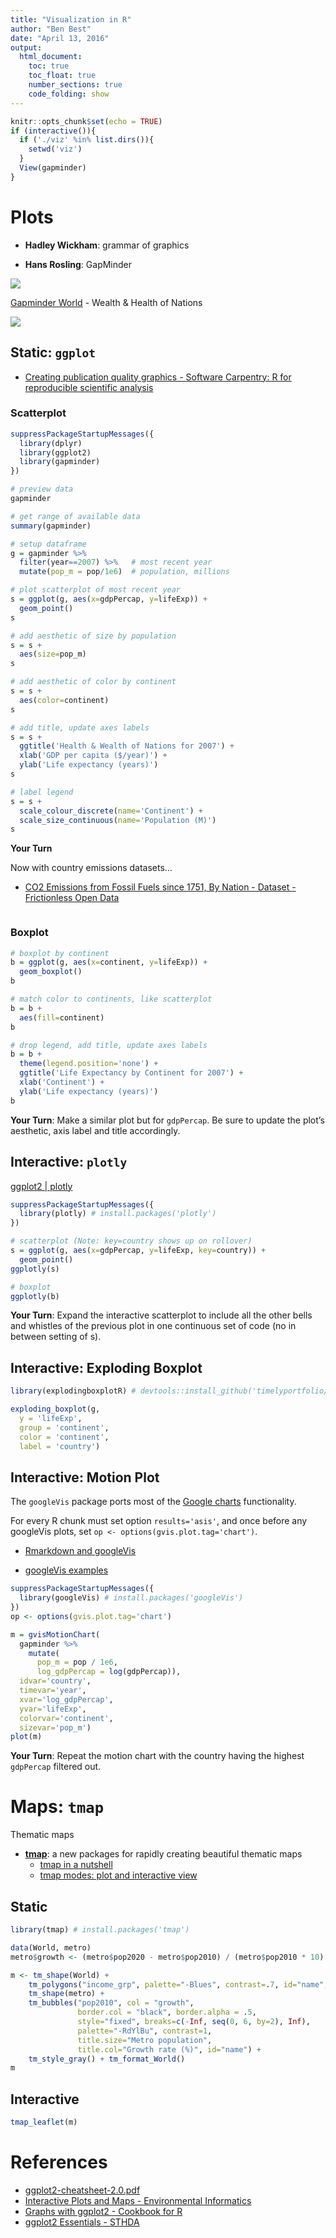 ```yaml
---
title: "Visualization in R"
author: "Ben Best"
date: "April 13, 2016"
output: 
  html_document:
    toc: true
    toc_float: true
    number_sections: true
    code_folding: show
---
```


```r
knitr::opts_chunk$set(echo = TRUE)
if (interactive()){
  if ('./viz' %in% list.dirs()){
    setwd('viz')
  }
  View(gapminder)
}
```

# Plots

- **Hadley Wickham**: grammar of graphics

- **Hans Rosling**: GapMinder

![](img/hans-rosling_sexy-stats.jpeg)

[Gapminder World](http://www.gapminder.org/world) - Wealth & Health of Nations

![](img/gapminder-world_motion-chart.png)


## Static: `ggplot`

* [Creating publication quality graphics - Software Carpentry: R for reproducible scientific analysis](http://swcarpentry.github.io/r-novice-gapminder/08-plot-ggplot2.html)

### Scatterplot

```r
suppressPackageStartupMessages({
  library(dplyr)
  library(ggplot2)
  library(gapminder)
})

# preview data
gapminder

# get range of available data
summary(gapminder)

# setup dataframe
g = gapminder %>%
  filter(year==2007) %>%   # most recent year 
  mutate(pop_m = pop/1e6)  # population, millions

# plot scatterplot of most recent year 
s = ggplot(g, aes(x=gdpPercap, y=lifeExp)) +
  geom_point()
s

# add aesthetic of size by population
s = s + 
  aes(size=pop_m)
s

# add aesthetic of color by continent
s = s + 
  aes(color=continent)
s

# add title, update axes labels
s = s + 
  ggtitle('Health & Wealth of Nations for 2007') +
  xlab('GDP per capita ($/year)') +
  ylab('Life expectancy (years)')
s

# label legend
s = s + 
  scale_colour_discrete(name='Continent') +
  scale_size_continuous(name='Population (M)')
s
```

**Your Turn**

Now with country emissions datasets...

- [CO2 Emissions from Fossil Fuels since 1751, By Nation - Dataset - Frictionless Open Data](http://data.okfn.org/data/kiliakis/co2-fossil-by-nation)

```r

```

### Boxplot

```r
# boxplot by continent
b = ggplot(g, aes(x=continent, y=lifeExp)) +
  geom_boxplot()
b

# match color to continents, like scatterplot
b = b +
  aes(fill=continent)
b

# drop legend, add title, update axes labels
b = b +
  theme(legend.position='none') +
  ggtitle('Life Expectancy by Continent for 2007') +
  xlab('Continent') +
  ylab('Life expectancy (years)')
b
```

**Your Turn**: Make a similar plot but for `gdpPercap`. Be sure to update the plot's aesthetic, axis label and title accordingly.

## Interactive: `plotly`

[ggplot2 | plotly](https://plot.ly/ggplot2/)

```r
suppressPackageStartupMessages({
  library(plotly) # install.packages('plotly')
})

# scatterplot (Note: key=country shows up on rollover)
s = ggplot(g, aes(x=gdpPercap, y=lifeExp, key=country)) +
  geom_point()
ggplotly(s)

# boxplot
ggplotly(b)
```

**Your Turn**: Expand the interactive scatterplot to include all the other bells and whistles of the previous plot in one continuous set of code (no in between setting of s).

## Interactive: Exploding Boxplot

```r
library(explodingboxplotR) # devtools::install_github('timelyportfolio/explodingboxplotR')

exploding_boxplot(g,
  y = 'lifeExp',
  group = 'continent',
  color = 'continent',
  label = 'country')
```


## Interactive: Motion Plot

The `googleVis` package ports most of the [Google charts](https://developers.google.com/chart/interactive/docs/gallery) functionality.

For every R chunk must set option `results='asis'`, and once before any googleVis plots, set `op <- options(gvis.plot.tag='chart')`.

- [Rmarkdown and googleVis](https://cran.r-project.org/web/packages/googleVis/vignettes/Using_googleVis_with_knitr.html)

- [googleVis examples](https://cran.r-project.org/web/packages/googleVis/vignettes/googleVis_examples.html)

```r
suppressPackageStartupMessages({
  library(googleVis) # install.packages('googleVis')
})
op <- options(gvis.plot.tag='chart')

m = gvisMotionChart(
  gapminder %>%
    mutate(
      pop_m = pop / 1e6,
      log_gdpPercap = log(gdpPercap)), 
  idvar='country', 
  timevar='year', 
  xvar='log_gdpPercap', 
  yvar='lifeExp', 
  colorvar='continent',
  sizevar='pop_m')
plot(m)
```

**Your Turn**: Repeat the motion chart with the country having the highest `gdpPercap` filtered out.

# Maps: `tmap`

Thematic maps

- [**tmap**](https://github.com/mtennekes/tmap): a new packages for rapidly creating beautiful thematic maps 
  - [tmap in a nutshell](https://cran.r-project.org/web/packages/tmap/vignettes/tmap-nutshell.html)
  - [tmap modes: plot and interactive view](https://cran.r-project.org/web/packages/tmap/vignettes/tmap-modes.html)

## Static

```r
library(tmap) # install.packages('tmap')

data(World, metro)
metro$growth <- (metro$pop2020 - metro$pop2010) / (metro$pop2010 * 10) * 100

m <- tm_shape(World) +
    tm_polygons("income_grp", palette="-Blues", contrast=.7, id="name", title="Income group") +
    tm_shape(metro) +
    tm_bubbles("pop2010", col = "growth", 
               border.col = "black", border.alpha = .5, 
               style="fixed", breaks=c(-Inf, seq(0, 6, by=2), Inf),
               palette="-RdYlBu", contrast=1, 
               title.size="Metro population", 
               title.col="Growth rate (%)", id="name") + 
    tm_style_gray() + tm_format_World()
m
```

## Interactive

```r
tmap_leaflet(m)
```


# References

- [ggplot2-cheatsheet-2.0.pdf](../cheatsheets/ggplot2-cheatsheet-2.0.pdf)
- [Interactive Plots and Maps - Environmental Informatics](http://ucsb-bren.github.io/env-info/wk06_widgets.html)
- [Graphs with ggplot2 - Cookbook for R](http://www.cookbook-r.com/Graphs/#graphs-with-ggplot2)
- [ggplot2 Essentials - STHDA](http://www.sthda.com/english/wiki/ggplot2-essentials)